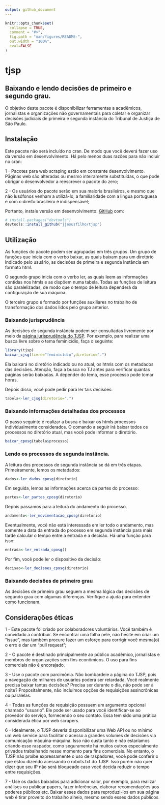 ```yaml
---
output: github_document
---
```


<!-- README.md is generated from README.Rmd. Please edit that file -->

```r
knitr::opts_chunk$set(
  collapse = TRUE,
  comment = "#>",
  fig.path = "man/figures/README-",
  out.width = "100%",
  eval=FALSE
)
```
# tjsp
## Baixando e lendo decisões de primeiro e segundo grau.

O objetivo deste pacote é disponibilizar ferramentas a acadêmicos, jornalistas e organizações não governamentais para coletar e organizar decisões judiciais de primeira e segunda instância do Tribunal de Justiça de São Paulo.

## Instalação

Este pacote não será incluído no cran. De modo que você deverá fazer uso da versão em desenvolvimento. Há pelo menos duas razões para não incluir no cran: 

1 - Pacotes para web scraping estão em constante desenvolvimento. Pǻginas web são alteradas ou mesmo inteiramente substituídas, o que pode obrigar o desenvolvedor a reescrever o pacote do zero;

2 - Os usuários do pacote serão em sua maioria brasileiros, e mesmo que não lusófonos venham a utilizá-lo, a familiaridade com a lingua portuguesa e com o direito brasileiro é indispensável;


Portanto, instale versão em desenvolvimento: [GitHub](https://github.com/) com:

``` r
# install.packages("devtools")
devtools::install_github("jjesusfilho/tjsp")
```

## Utilização

As funções do pacote podem ser agrupadas em três grupos. Um grupo de funções que inicia com o verbo baixar, as quais baixam para um diretório indicado pelo usuário, as decisões de primeira e segunda instância em formato html. 

O segundo grupo inicia com o verbo ler, as quais leem as informações contidas nos htmls e as dispôem numa tabela. Todas as funções de leitura são paralelizadas, de modo que o tempo de leitura dependerá da configuração de sua máquina.

O terceiro grupo é formado por funções auxiliares no trabalho de transformação dos dados lidos pelo grupo anterior.

### Baixando jurisprudência

As decisões de segunda instância podem ser consultadas livremente por meio da [página jurisprudência do TJSP](https://esaj.tjsp.jus.br/cjsg/consultaCompleta.do?f=1). Por exemplo, para realizar uma busca livre sobre o tema feminicídio, faça o seguinte:

```r
library(tjsp)
baixar_cjsg(livre="feminicídio",diretorio=".")
```

Ela baixará no  diretório indicado ou no atual, os htmls com os metadados das decisões. Atenção, faça a busca no TJ antes para verificar quantas páginas serão baixadas. A depender do tema, esse processo pode tomar horas.

Depois disso, você pode pedir para ler tais decisões:

```r
tabela<-ler_cjsg(diretorio=".")
```

### Baixando informações detalhadas dos processos

O passo seguinte é realizar a busca e baixar os htmls processos individualmente considerados. O comando a seguir irá baixar todos os processos no diretório atual, mas você pode informar o diretório.

```r
baixar_cposg(tabela$processo)
```

### Lendo os processos de segunda instância.

A leitura dos processos de segunda instância se dá em três etapas. Primeiramente, lemos os metadados:

```r
dados<-ler_dados_cposg(diretorio)
```

Em seguida, lemos as informações acerca da partes do processo:

```r
partes<-ler_partes_cposg(diretorio)
```

Depois passamos para a leitura do andamento do processo. 

```r
andamento<-ler_movimentacao_cposg(diretorio)
```

Eventualmente, você não está interessada em ler todo o andamento, mas somente a data da entrada do processo em segunda instância para mais tarde calcular o tempo entre a entrada e a decisão. Há uma função para isso:

```r
entrada<-ler_entrada_cposg()
```

Por fim, você pode ler o dispositivo da decisão:

```r
decisao<-ler_decisoes_cposg(diretorio)
```


### Baixando decisões de primeiro grau

As decisões de primeiro grau seguem a mesma lógica das decisões de segundo grau com algumas diferenças. Verifique a ajuda para entender como funcionam. 


## Considerações éticas


1 - Este pacote foi criado por colaboradores voluntários. Você também é convidado a contribuir. Se encontrar uma falha nele, não hesite em criar um "issue", mas também procure fazer um esforço para corrigir você mesma(o) o erro e dar um "pull request";

2 - O pacote é destinado principalmente ao público acadêmico, jornalistas e membros de organizações sem fins econômicos. O uso para fins comerciais não é encorajado. 

3 - Use o pacote com parcimônia. Não bombardeie a página do TJSP, pois a navegação de milhares de usuários poderá ser retardada. Você realmente precisa baixar tantas decisões? Precisa ser durante o dia, não pode ser à noite? Propositalmente, não incluímos opções de requisições assincrônicas ou paralelas.

4 - Todas as funções de requisição possuem um argumento opcional chamado "usuario". Ele pode ser usado  para você identificar-se ao provedor do serviço, fornecendo o seu contato. Essa tem sido uma prática considerada ética por web scrapers.

6 - Idealmente, o TJSP deveria disponibilizar uma Web API ou no mínimo um web service para facilitar o acesso a grandes volumes de decisões via comunicação máquina-máquina. Isso não custa tanto e não estaríamos criando esse raspador, como seguramente há muitos outros especialmente privados trabalhando nesse momento para fins comerciais. No entanto, o TJSP não  proíbe expressamente o uso de raspadores, você pode conferir o que estou dizendo acessando o robots.txt do TJSP. Isso porém não quer dizer que seu IP não será bloqueado caso você decida reduzir o tempo entre requisições.

7 - Use os dados baixados para adicionar valor, por exemplo, para realizar análises ou publicar papers, fazer inferências, elaborar recomendações aos poderes públicos etc. Baixar esses dados para reproduzi-los em sua página web é tirar proveito do trabalho alheio, mesmo sendo esses dados públicos.

